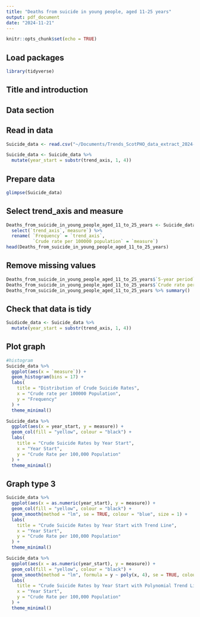```yaml
---
title: "Deaths from suicide in young people, aged 11-25 years"
output: pdf_document
date: "2024-11-21"
---
```


```r
knitr::opts_chunk$set(echo = TRUE)
```

## Load packages 

```r
library(tidyverse)

```

## Title and introduction 



## Data section 

## Read in data 

```r
Suicide_data <- read.csv("~/Documents/Trends_ScotPHO_data_extract_2024-10-21.csv")

Suicide_data <- Suicide_data %>%
  mutate(year_start = substr(trend_axis, 1, 4))
```

## Prepare data 

```r
glimpse(Suicide_data)
```
## Select trend_axis and measure 

```r
Deaths_from_suicide_in_young_people_aged_11_to_25_years <- Suicide_data %>%
  select(`trend_axis`,`measure`) %>%
  rename( `Frequency` = `trend_axis`,
          `Crude rate per 100000 population` = `measure`)
head(Deaths_from_suicide_in_young_people_aged_11_to_25_years)

```

## Remove missing values 
```r
Deaths_from_suicide_in_young_people_aged_11_to_25_years$`5-year period` %>% unique()
Deaths_from_suicide_in_young_people_aged_11_to_25_years$`Crude rate per 100,000 population` %>% table()
Deaths_from_suicide_in_young_people_aged_11_to_25_years %>% summary()
```
## Check that data is tidy

```r
Suidicde_data <- Suicide_data %>% 
  mutate(year_start = substr(trend_axis, 1, 4))

```

## Plot graph 

```r

#histogram 
Suicide_data %>%
  ggplot(aes(x = `measure`)) +
  geom_histogram(bins = 17) +
  labs( 
    title = "Distribution of Crude Suicide Rates", 
    x = "Crude rate per 100000 Population", 
    y = "Frequency"
  ) + 
  theme_minimal()
```

```r
Suicide_data %>%
  ggplot(aes(x = year_start, y = measure)) +
  geom_col(fill = "yellow", colour = "black") +
  labs(
    title = "Crude Suicide Rates by Year Start",
    x = "Year Start",
    y = "Crude Rate per 100,000 Population"
  ) +
  theme_minimal()

```



## Graph type 3 

```r
Suicide_data %>%
  ggplot(aes(x = as.numeric(year_start), y = measure)) +  
  geom_col(fill = "yellow", colour = "black") +  
  geom_smooth(method = "lm", se = TRUE, colour = "blue", size = 1) + 
  labs(
    title = "Crude Suicide Rates by Year Start with Trend Line",
    x = "Year Start",
    y = "Crude Rate per 100,000 Population"
  ) +
  theme_minimal()
```

```r
Suicide_data %>%
  ggplot(aes(x = as.numeric(year_start), y = measure)) +  
  geom_col(fill = "yellow", colour = "black") +  
  geom_smooth(method = "lm", formula = y ~ poly(x, 4), se = TRUE, colour = "blue", size = 1) +  
  labs(
    title = "Crude Suicide Rates by Year Start with Polynomial Trend Line",
    x = "Year Start",
    y = "Crude Rate per 100,000 Population"
  ) +
  theme_minimal()
```



















